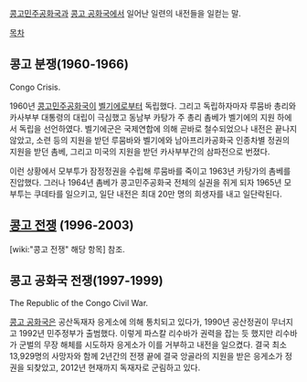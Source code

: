 [[콩고민주공화국]]과 [[콩고 공화국]]에서 일어난 일련의 내전들을 일컫는 말.

[[목차]]

== 콩고 분쟁(1960-1966) ==
 
Congo Crisis.

1960년 [[콩고민주공화국]]이 [[벨기에]]로부터 독립했다. 그리고 독립하자마자 루뭄바 총리와 카사부부 대통령의 대립이 극심했고 동남부 카탕가 주 총리 촘베가 벨기에의 지원 하에서 독립을 선언하였다. 벨기에군은 국제연합에 의해 곧바로 철수되었으나 내전은 끝나지 않았고, 소련 등의 지원을 받던 루뭄바와 벨기에와 남아프리카공화국 인종차별 정권의 지원을 받던 촘베, 그리고 미국의 지원을 받던 카사부부간의 삼파전으로 번졌다.

이런 상황에서 모부투가 잠정정권을 수립해 루뭄바를 죽이고 1963년 카탕가의 촘베를 진압했다. 그러나 1964년 촘베가 콩고민주공화국 전체의 실권을 쥐게 되자 1965년 모부투는 쿠데타를 일으키고, 일단 내전은 최대 20만 명의 희생자를 내고 일단락된다.

== [[콩고 전쟁]] (1996-2003) ==
[wiki:"콩고 전쟁" 해당 항목] 참조.

== 콩고 공화국 전쟁(1997-1999) ==

The Republic of the Congo Civil War.

[[콩고 공화국]]은 공산독재자 응게소에 의해 통치되고 있다가, 1990년 공산정권이 무너지고 1992년 민주정부가 출범했다. 이렇게 파스칼 리수바가 권력을 잡는 듯 했지만 리수바가 군벌의 무장 해체를 시도하자 응게소가 이를 거부하고 내전을 일으켰다. 결국 최소 13,929명의 사망자와 함께 2년간의 전쟁 끝에 결국 앙골라의 지원을 받은 응게소가 정권을 되찾았고, 2012년 현재까지 독재자로 군림하고 있다.
